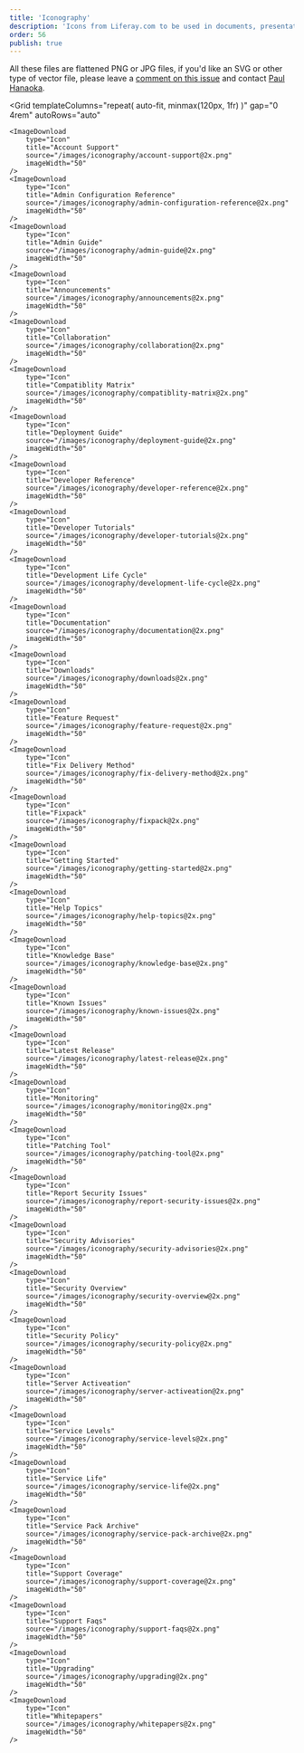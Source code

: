 ```yaml
---
title: 'Iconography'
description: 'Icons from Liferay.com to be used in documents, presentations, etc'
order: 56
publish: true
---
```



All these files are flattened PNG or JPG files, if you'd like an SVG or other type of vector file, please leave a [comment on this issue](https://github.com/liferay-design/liferay.design/issues/158) and contact [Paul Hanaoka](mailto:paul.hanaoka@liferay.com).

<Grid
	templateColumns="repeat( auto-fit, minmax(120px, 1fr) )"
	gap="0 4rem"
	autoRows="auto"
>
	<ImageDownload
		type="Icon"
		title="Account Support"
		source="/images/iconography/account-support@2x.png"
		imageWidth="50"
	/>
	<ImageDownload
		type="Icon"
		title="Admin Configuration Reference"
		source="/images/iconography/admin-configuration-reference@2x.png"
		imageWidth="50"
	/>
	<ImageDownload
		type="Icon"
		title="Admin Guide"
		source="/images/iconography/admin-guide@2x.png"
		imageWidth="50"
	/>
	<ImageDownload
		type="Icon"
		title="Announcements"
		source="/images/iconography/announcements@2x.png"
		imageWidth="50"
	/>
	<ImageDownload
		type="Icon"
		title="Collaboration"
		source="/images/iconography/collaboration@2x.png"
		imageWidth="50"
	/>
	<ImageDownload
		type="Icon"
		title="Compatiblity Matrix"
		source="/images/iconography/compatiblity-matrix@2x.png"
		imageWidth="50"
	/>
	<ImageDownload
		type="Icon"
		title="Deployment Guide"
		source="/images/iconography/deployment-guide@2x.png"
		imageWidth="50"
	/>
	<ImageDownload
		type="Icon"
		title="Developer Reference"
		source="/images/iconography/developer-reference@2x.png"
		imageWidth="50"
	/>
	<ImageDownload
		type="Icon"
		title="Developer Tutorials"
		source="/images/iconography/developer-tutorials@2x.png"
		imageWidth="50"
	/>
	<ImageDownload
		type="Icon"
		title="Development Life Cycle"
		source="/images/iconography/development-life-cycle@2x.png"
		imageWidth="50"
	/>
	<ImageDownload
		type="Icon"
		title="Documentation"
		source="/images/iconography/documentation@2x.png"
		imageWidth="50"
	/>
	<ImageDownload
		type="Icon"
		title="Downloads"
		source="/images/iconography/downloads@2x.png"
		imageWidth="50"
	/>
	<ImageDownload
		type="Icon"
		title="Feature Request"
		source="/images/iconography/feature-request@2x.png"
		imageWidth="50"
	/>
	<ImageDownload
		type="Icon"
		title="Fix Delivery Method"
		source="/images/iconography/fix-delivery-method@2x.png"
		imageWidth="50"
	/>
	<ImageDownload
		type="Icon"
		title="Fixpack"
		source="/images/iconography/fixpack@2x.png"
		imageWidth="50"
	/>
	<ImageDownload
		type="Icon"
		title="Getting Started"
		source="/images/iconography/getting-started@2x.png"
		imageWidth="50"
	/>
	<ImageDownload
		type="Icon"
		title="Help Topics"
		source="/images/iconography/help-topics@2x.png"
		imageWidth="50"
	/>
	<ImageDownload
		type="Icon"
		title="Knowledge Base"
		source="/images/iconography/knowledge-base@2x.png"
		imageWidth="50"
	/>
	<ImageDownload
		type="Icon"
		title="Known Issues"
		source="/images/iconography/known-issues@2x.png"
		imageWidth="50"
	/>
	<ImageDownload
		type="Icon"
		title="Latest Release"
		source="/images/iconography/latest-release@2x.png"
		imageWidth="50"
	/>
	<ImageDownload
		type="Icon"
		title="Monitoring"
		source="/images/iconography/monitoring@2x.png"
		imageWidth="50"
	/>
	<ImageDownload
		type="Icon"
		title="Patching Tool"
		source="/images/iconography/patching-tool@2x.png"
		imageWidth="50"
	/>
	<ImageDownload
		type="Icon"
		title="Report Security Issues"
		source="/images/iconography/report-security-issues@2x.png"
		imageWidth="50"
	/>
	<ImageDownload
		type="Icon"
		title="Security Advisories"
		source="/images/iconography/security-advisories@2x.png"
		imageWidth="50"
	/>
	<ImageDownload
		type="Icon"
		title="Security Overview"
		source="/images/iconography/security-overview@2x.png"
		imageWidth="50"
	/>
	<ImageDownload
		type="Icon"
		title="Security Policy"
		source="/images/iconography/security-policy@2x.png"
		imageWidth="50"
	/>
	<ImageDownload
		type="Icon"
		title="Server Activeation"
		source="/images/iconography/server-activeation@2x.png"
		imageWidth="50"
	/>
	<ImageDownload
		type="Icon"
		title="Service Levels"
		source="/images/iconography/service-levels@2x.png"
		imageWidth="50"
	/>
	<ImageDownload
		type="Icon"
		title="Service Life"
		source="/images/iconography/service-life@2x.png"
		imageWidth="50"
	/>
	<ImageDownload
		type="Icon"
		title="Service Pack Archive"
		source="/images/iconography/service-pack-archive@2x.png"
		imageWidth="50"
	/>
	<ImageDownload
		type="Icon"
		title="Support Coverage"
		source="/images/iconography/support-coverage@2x.png"
		imageWidth="50"
	/>
	<ImageDownload
		type="Icon"
		title="Support Faqs"
		source="/images/iconography/support-faqs@2x.png"
		imageWidth="50"
	/>
	<ImageDownload
		type="Icon"
		title="Upgrading"
		source="/images/iconography/upgrading@2x.png"
		imageWidth="50"
	/>
	<ImageDownload
		type="Icon"
		title="Whitepapers"
		source="/images/iconography/whitepapers@2x.png"
		imageWidth="50"
	/>
</Grid>
